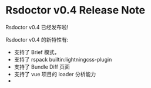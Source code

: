 # Rsdoctor v0.4 Release Note

Rsdoctor v0.4 已经发布啦!

Rsdoctor v0.4 的新特性有:

- 支持了 Brief 模式，
- 支持了 rspack builtin:lightningcss-plugin
- 支持了 Bundle Diff 页面
- 支持了 vue 项目的 loader 分析能力
-
